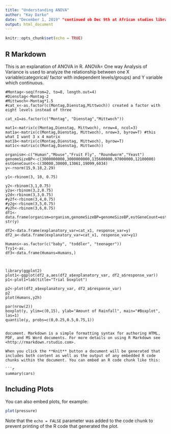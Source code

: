 ```yaml
---
title: "Understanding ANOVA"
author: "Kay Darko"
date: "December 1, 2019" "continued ob Dec 9th at African studies library"
output: html_document
---
```


```r
knitr::opts_chunk$set(echo = TRUE)
```

## R Markdown

This is an explanation of ANOVA in R.
ANOVA= One way Analysis of Variance
is used to analyze the relationship between one X variable(categorical/ factor with independent levels/groups)
and Y variable which continuous.
 
```
#Montag<-seq(from=2, to=8, length.out=4) 
#Dienstag<-Montag-2
#Mittwoch<-Montag*1.5
#cat_x<-as.factor(c(Montag,Dienstag,Mittwoch)) created a factor with eight levels instead of three

cat_x1=as.factor(c("Montag", "Dienstag","Mittwoch"))

mat1<-matrix(c(Montag,Dienstag, Mittwoch), nrow=4, ncol=3)
mat1a<-matrix(c(Montag,Dienstag, Mittwoch), nrow=3, byrow=T) #this what I want 3 x 4 matrix
mat1b<-matrix(c(Montag,Dienstag, Mittwoch), byrow=T)
mat1c<-matrix(c(Montag,Dienstag, Mittwoch))

organism<-c("Human","Mouse","Fruit Fly", "Roundworm","Yeast")
genomeSizeBP<-c(3000000000,3000000000,135600000,97000000,12100000)
estGeneCount<-c(30000,30000,13061,19099,6034) 
y<-rnorm(15,9.18,2.29)

y1<-rbinom(3, 10, 0.75)

y2<-rbinom(3,1,0.75)
y2a<-rbinom(3,2,0.75)
y2d<-rbinom(3,3,0.75)
#y2f<-rbinom(3,4,0.75)
#y2g<-rbinom(3,5,0.75)
#y2h<-rbinom(3,6,0.75)
df1<-data.frame(organism=organism,genomeSizeBP=genomeSizeBP,estGeneCount=estGeneCount)
str(y)

df2<-data.frame(explanatory_var=cat_x1, response_var=y)
df2_a<-data.frame(explanatory_var=cat_x1, response_var=y1)

Humans<-as.factor(c("baby", "toddler", "teenager"))
Try1<-as.
df3<-data.frame(Humans=Humans,)



library(ggplot2)
plot1<-ggplot(df2_a,aes(df2_a$explanatory_var, df2_a$response_var))
p1<-plot1+lab(title="Trial boxplot")

p2<-plot(df2_a$explanatory_var, df2_a$response_var)
p2
plot(Humans,y2h)

par(nrow(2))
boxplot(y, ylim=c(0,15), ylab="Amount of Rainfall", main="#Boxplot", las=1)
quantile(y, probs=c(0,0.25,0.5,0.75,1))


document. Markdown is a simple formatting syntax for authoring HTML, PDF, and MS Word documents. For more details on using R Markdown see <http://rmarkdown.rstudio.com>.

When you click the **Knit** button a document will be generated that includes both content as well as the output of any embedded R code chunks within the document. You can embed an R code chunk like this:

```r
summary(cars)
```

## Including Plots

You can also embed plots, for example:

```r
plot(pressure)
```

Note that the `echo = FALSE` parameter was added to the code chunk to prevent printing of the R code that generated the plot.
